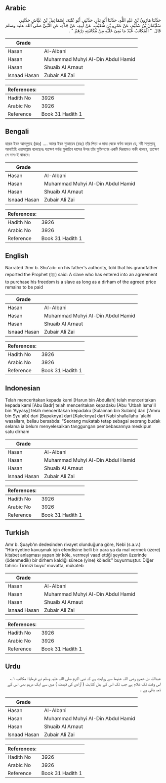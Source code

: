 ## Arabic


<div dir="rtl" lang="ar" style={{fontSize:'larger',backgroundColor:'#f8f9fa',padding:20}}>
حَدَّثَنَا هَارُونُ بْنُ عَبْدِ اللَّهِ، حَدَّثَنَا أَبُو بَدْرٍ، حَدَّثَنِي أَبُو عُتْبَةَ، إِسْمَاعِيلُ بْنُ عَيَّاشٍ حَدَّثَنِي سُلَيْمَانُ بْنُ سُلَيْمٍ، عَنْ عَمْرِو بْنِ شُعَيْبٍ، عَنْ أَبِيهِ، عَنْ جَدِّهِ، عَنِ النَّبِيِّ صلى الله عليه وسلم قَالَ ‏ "‏ الْمُكَاتَبُ عَبْدٌ مَا بَقِيَ عَلَيْهِ مِنْ مُكَاتَبَتِهِ دِرْهَمٌ ‏"‏ ‏.‏
</div>
<div style={{backgroundColor:'#f8f9fa',padding:20, marginBottom: 10}}><table> <thead> <tr> <th>Grade</th> <th></th> </tr> </thead> <tbody> <tr><td>Hasan</td><td>Al-Albani</td></tr><tr><td>Hasan</td><td>Muhammad Muhyi Al-Din Abdul Hamid</td></tr><tr><td>Hasan</td><td>Shuaib Al Arnaut</td></tr><tr><td>Isnaad Hasan</td><td>Zubair Ali Zai</td></tr></tbody></table><table> <thead> <tr> <th>References:</th> <th></th> </tr> </thead> <tbody><tr><td>Hadith No</td><td>3926</td></tr><tr><td>Arabic No</td><td>3926</td></tr><tr><td>Reference</td><td>Book 31 Hadith 1</td></tr></tbody></table></div>

## Bengali


<div dir="ltr" lang="bn" style={{fontSize:'larger',backgroundColor:'#f8f9fa',padding:20}}>
হারূন ইবন আবদুল্লাহ (রহঃ) .... আমর ইবন শুআয়েব (রহঃ) তাঁর পিতা ও দাদা থেকে বর্ণনা করেন যে, নবী সাল্লাল্লাহু আলাইহি ওয়াসাল্লাম বলেছেনঃ যতক্ষণ পর্যন্ত মুকাতিব দাসের উপর তাঁর মুক্তিপণের একটি দিরহামও বাকী থাকবে, ততক্ষণ সে দাস-ই থাকবে।
</div>
<div style={{backgroundColor:'#f8f9fa',padding:20, marginBottom: 10}}><table> <thead> <tr> <th>Grade</th> <th></th> </tr> </thead> <tbody> <tr><td>Hasan</td><td>Al-Albani</td></tr><tr><td>Hasan</td><td>Muhammad Muhyi Al-Din Abdul Hamid</td></tr><tr><td>Hasan</td><td>Shuaib Al Arnaut</td></tr><tr><td>Isnaad Hasan</td><td>Zubair Ali Zai</td></tr></tbody></table><table> <thead> <tr> <th>References:</th> <th></th> </tr> </thead> <tbody><tr><td>Hadith No</td><td>3926</td></tr><tr><td>Arabic No</td><td>3926</td></tr><tr><td>Reference</td><td>Book 31 Hadith 1</td></tr></tbody></table></div>

## English


<div dir="ltr" lang="en" style={{fontSize:'larger',backgroundColor:'#f8f9fa',padding:20}}>
Narrated 'Amr b. Shu'aib: on his father's authority, told that his grandfather reported the Prophet (ﷺ) said: A slave who has entered into an agreement to purchase his freedom is a slave as long as a dirham of the agreed price remains to be paid
</div>
<div style={{backgroundColor:'#f8f9fa',padding:20, marginBottom: 10}}><table> <thead> <tr> <th>Grade</th> <th></th> </tr> </thead> <tbody> <tr><td>Hasan</td><td>Al-Albani</td></tr><tr><td>Hasan</td><td>Muhammad Muhyi Al-Din Abdul Hamid</td></tr><tr><td>Hasan</td><td>Shuaib Al Arnaut</td></tr><tr><td>Isnaad Hasan</td><td>Zubair Ali Zai</td></tr></tbody></table><table> <thead> <tr> <th>References:</th> <th></th> </tr> </thead> <tbody><tr><td>Hadith No</td><td>3926</td></tr><tr><td>Arabic No</td><td>3926</td></tr><tr><td>Reference</td><td>Book 31 Hadith 1</td></tr></tbody></table></div>

## Indonesian


<div dir="ltr" lang="id" style={{fontSize:'larger',backgroundColor:'#f8f9fa',padding:20}}>
Telah menceritakan kepada kami [Harun bin Abdullah] telah menceritakan kepada kami [Abu Badr] telah menceritakan kepadaku [Abu 'Utbah Isma'il bin 'Ayyasy] telah menceritakan kepadaku [Sulaiman bin Sulaim] dari ['Amru bin Syu'aib] dari [Bapaknya] dari [Kakeknya] dari Nabi shallallahu 'alaihi wasallam, beliau bersabda: "Seorang mukatab tetap sebagai seorang budak selama ia belum menyelesaikan tanggungan pembebasannya meskipun satu dirham
</div>
<div style={{backgroundColor:'#f8f9fa',padding:20, marginBottom: 10}}><table> <thead> <tr> <th>Grade</th> <th></th> </tr> </thead> <tbody> <tr><td>Hasan</td><td>Al-Albani</td></tr><tr><td>Hasan</td><td>Muhammad Muhyi Al-Din Abdul Hamid</td></tr><tr><td>Hasan</td><td>Shuaib Al Arnaut</td></tr><tr><td>Isnaad Hasan</td><td>Zubair Ali Zai</td></tr></tbody></table><table> <thead> <tr> <th>References:</th> <th></th> </tr> </thead> <tbody><tr><td>Hadith No</td><td>3926</td></tr><tr><td>Arabic No</td><td>3926</td></tr><tr><td>Reference</td><td>Book 31 Hadith 1</td></tr></tbody></table></div>

## Turkish


<div dir="ltr" lang="tr" style={{fontSize:'larger',backgroundColor:'#f8f9fa',padding:20}}>
Amr b. Şuayb'ın dedesinden rivayet olunduğuna göre, Nebi (s.a.v.) "Hürriyetine kavuşmak için efendisine belli bir para ya da mal vermek üzere) kitabet anlaşması yapan bir köle, vermeyi vaad ettiği şeyden üzerinde (ödenmedik) bir dirhem kaldığı sürece (yine) köledir." buyurmuştur. Diğer tahric: Tirmizî buyu' muvatta, mükateb
</div>
<div style={{backgroundColor:'#f8f9fa',padding:20, marginBottom: 10}}><table> <thead> <tr> <th>Grade</th> <th></th> </tr> </thead> <tbody> <tr><td>Hasan</td><td>Al-Albani</td></tr><tr><td>Hasan</td><td>Muhammad Muhyi Al-Din Abdul Hamid</td></tr><tr><td>Hasan</td><td>Shuaib Al Arnaut</td></tr><tr><td>Isnaad Hasan</td><td>Zubair Ali Zai</td></tr></tbody></table><table> <thead> <tr> <th>References:</th> <th></th> </tr> </thead> <tbody><tr><td>Hadith No</td><td>3926</td></tr><tr><td>Arabic No</td><td>3926</td></tr><tr><td>Reference</td><td>Book 31 Hadith 1</td></tr></tbody></table></div>

## Urdu


<div dir="rtl" lang="ur" style={{fontSize:'larger',backgroundColor:'#f8f9fa',padding:20}}>
عبداللہ بن عمرو رضی اللہ عنہما سے روایت ہے کہ نبی اکرم صلی اللہ علیہ وسلم نے فرمایا: مکاتب ۱؎ اس وقت تک غلام ہے جب تک اس کے بدل کتابت ( آزادی کی قیمت ) میں سے ایک درہم بھی اس کے ذمہ باقی ہے ۔
</div>
<div style={{backgroundColor:'#f8f9fa',padding:20, marginBottom: 10}}><table> <thead> <tr> <th>Grade</th> <th></th> </tr> </thead> <tbody> <tr><td>Hasan</td><td>Al-Albani</td></tr><tr><td>Hasan</td><td>Muhammad Muhyi Al-Din Abdul Hamid</td></tr><tr><td>Hasan</td><td>Shuaib Al Arnaut</td></tr><tr><td>Isnaad Hasan</td><td>Zubair Ali Zai</td></tr></tbody></table><table> <thead> <tr> <th>References:</th> <th></th> </tr> </thead> <tbody><tr><td>Hadith No</td><td>3926</td></tr><tr><td>Arabic No</td><td>3926</td></tr><tr><td>Reference</td><td>Book 31 Hadith 1</td></tr></tbody></table></div>
